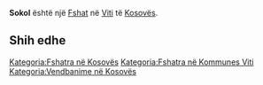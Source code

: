 {{Fshat në Kosovës
 | Emri                = Sokol
| srp_N_name = Sokol
| srp_N_FULL_NAME_RO = Sokol
| srp_N_FULL_NAME_ND_RO = Sokol
| srp_N_SORT_NAME_RG = SOKOL
| srp_N_FULL_NAME_RG = Sokol
| srp_N_FULL_NAME_ND_RG = Sokol

 | Emri (Rasa dhanore) = 
 | Figura              = 
 | Shteti              = Kosovo
 | Komuna              = Viti
 | Kodi postar         = 
 | Sipërfaqja          = 

 | Popullsia           = 

 | Regj. i popullsisë  = 
 | Dend. e popullsisë  = 
 | Faqja zyrtare       = 
 <!--- Koordinatat ----> 
 | Gjerësia            = 42.306944
 | Gjatësia            = 21.288889
 | Lartësia            = 
}}
'''Sokol''' është një [[Fshat]] në [[Viti]] të [[Kosovës]].

<!-- == Gjeografia == -->
<!-- == Historia == -->
<!-- == Demografia == -->
== Shih edhe ==
{{Komuna Viti}}
{{Kosovo-Administrata-Cung}}

[[Kategoria:Fshatra në Kosovës]]
[[Kategoria:Fshatra në Kommunes Viti]]
[[Kategoria:Vendbanime në Kosovës]]